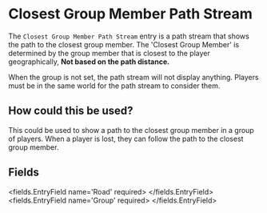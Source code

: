 
# Closest Group Member Path Stream

The `Closest Group Member Path Stream` entry is a path stream that shows the path to the closest group member.
The 'Closest Group Member' is determined by the group member that is closest to the player geographically,
**Not based on the path distance.**

When the group is not set, the path stream will not display anything.
Players must be in the same world for the path stream to consider them.

## How could this be used?
This could be used to show a path to the closest group member in a group of players.
When a player is lost, they can follow the path to the closest group member.


## Fields

<fields.EntryField name='Road' required>
</fields.EntryField>
<fields.EntryField name='Group' required>
</fields.EntryField>
